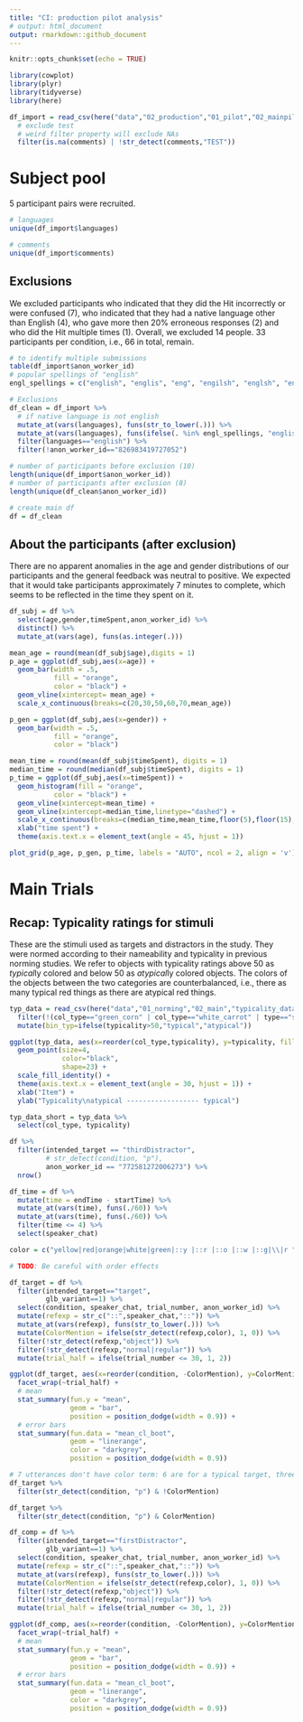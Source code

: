 ```yaml
---
title: "CI: production pilot analysis"
# output: html_document
output: rmarkdown::github_document
---
```


```r
knitr::opts_chunk$set(echo = TRUE)
```

```r
library(cowplot)
library(plyr)
library(tidyverse)
library(here)

df_import = read_csv(here("data","02_production","01_pilot","02_mainpilot","data.csv")) %>%
  # exclude test
  # weird filter property will exclude NAs
  filter(is.na(comments) | !str_detect(comments,"TEST"))
```

# Subject pool

5 participant pairs were recruited.

```r

# languages
unique(df_import$languages)

# comments
unique(df_import$comments)
```

## Exclusions

We excluded participants who indicated that they did the Hit incorrectly or were confused (7), who indicated that they had a native language other than English (4), who gave more then 20% erroneous responses (2) and who did the Hit multiple times (1). Overall, we excluded 14 people. 33 participants per condition, i.e., 66 in total, remain.

```r

# to identify multiple submissions
table(df_import$anon_worker_id)
# popular spellings of "english"
engl_spellings = c("english", "englis", "eng", "engilsh", "englsh", "en")

# Exclusions
df_clean = df_import %>% 
  # if native language is not english
  mutate_at(vars(languages), funs(str_to_lower(.))) %>% 
  mutate_at(vars(languages), funs(ifelse(. %in% engl_spellings, "english", .))) %>%
  filter(languages=="english") %>% 
  filter(!anon_worker_id=="826983419727052")

# number of participants before exclusion (10)
length(unique(df_import$anon_worker_id))
# number of participants after exclusion (8)
length(unique(df_clean$anon_worker_id))
```

```r
# create main df
df = df_clean
```


## About the participants (after exclusion)

There are no apparent anomalies in the age and gender distributions of our participants and the general feedback was neutral to positive.
We expected that it would take participants approximately 7 minutes to complete, which seems to be reflected in the time they spent on it.

```r

df_subj = df %>% 
  select(age,gender,timeSpent,anon_worker_id) %>% 
  distinct() %>% 
  mutate_at(vars(age), funs(as.integer(.)))

mean_age = round(mean(df_subj$age),digits = 1)
p_age = ggplot(df_subj,aes(x=age)) +
  geom_bar(width = .5,
           fill = "orange",
           color = "black") +
  geom_vline(xintercept= mean_age) +
  scale_x_continuous(breaks=c(20,30,50,60,70,mean_age))

p_gen = ggplot(df_subj,aes(x=gender)) +
  geom_bar(width = .5,
           fill = "orange",
           color = "black")

mean_time = round(mean(df_subj$timeSpent), digits = 1)
median_time = round(median(df_subj$timeSpent), digits = 1)
p_time = ggplot(df_subj,aes(x=timeSpent)) +
  geom_histogram(fill = "orange",
           color = "black") +
  geom_vline(xintercept=mean_time) +
  geom_vline(xintercept=median_time,linetype="dashed") +
  scale_x_continuous(breaks=c(median_time,mean_time,floor(5),floor(15),floor(20))) +
  xlab("time spent") +
  theme(axis.text.x = element_text(angle = 45, hjust = 1))

plot_grid(p_age, p_gen, p_time, labels = "AUTO", ncol = 2, align = 'v')

```


# Main Trials

## Recap: Typicality ratings for stimuli

These are the stimuli used as targets and distractors in the study. They were normed according to their nameability and typicality in previous norming studies. We refer to objects with typicality ratings above 50 as *typical*ly colored and below 50 as *atypical*ly colored objects. The colors of the objects between the two categories are counterbalanced, i.e., there as many typical red things as there are atypical red things.

```r

typ_data = read_csv(here("data","01_norming","02_main","typicality_data.csv")) %>% 
  filter(!(col_type=="green_corn" | col_type=="white_carrot" | type=="snowman")) %>% 
  mutate(bin_typ=ifelse(typicality>50,"typical","atypical"))

ggplot(typ_data, aes(x=reorder(col_type,typicality), y=typicality, fill=color)) +
  geom_point(size=4,
             color="black",
             shape=23) +
  scale_fill_identity() +
  theme(axis.text.x = element_text(angle = 30, hjust = 1)) +
  xlab("Item") +
  ylab("Typicality\natypical ------------------ typical")

typ_data_short = typ_data %>% 
  select(col_type, typicality)
```

```r
df %>% 
  filter(intended_target == "thirdDistractor", 
         # str_detect(condition, "p"),
         anon_worker_id == "772581272006273") %>%
  nrow()

df_time = df %>% 
  mutate(time = endTime - startTime) %>% 
  mutate_at(vars(time), funs(./60)) %>% 
  mutate_at(vars(time), funs(./60)) %>% 
  filter(time <= 4) %>% 
  select(speaker_chat)

```


```r
color = c("yellow|red|orange|white|green|::y |::r |::o |::w |::g|\\|r ")
```


```r

# TODO: Be careful with order effects

df_target = df %>% 
  filter(intended_target=="target",
         glb_variant==1) %>%
  select(condition, speaker_chat, trial_number, anon_worker_id) %>% 
  mutate(refexp = str_c("::",speaker_chat,"::")) %>% 
  mutate_at(vars(refexp), funs(str_to_lower(.))) %>% 
  mutate(ColorMention = ifelse(str_detect(refexp,color), 1, 0)) %>% 
  filter(!str_detect(refexp,"object")) %>% 
  filter(!str_detect(refexp,"normal|regular")) %>% 
  mutate(trial_half = ifelse(trial_number <= 30, 1, 2))
```

```r
ggplot(df_target, aes(x=reorder(condition, -ColorMention), y=ColorMention)) +
  facet_wrap(~trial_half) +
  # mean
  stat_summary(fun.y = "mean",
               geom = "bar",
               position = position_dodge(width = 0.9)) +
  # error bars 
  stat_summary(fun.data = "mean_cl_boot",
               geom = "linerange",
               color = "darkgrey",
               position = position_dodge(width = 0.9))
```

```r
# 7 utterances don't have color term: 6 are for a typical target, three of which have the modifier "normal" or "regular" instead
df_target %>% 
  filter(str_detect(condition, "p") & !ColorMention)

df_target %>% 
  filter(str_detect(condition, "p") & ColorMention)
```


```r
df_comp = df %>% 
  filter(intended_target=="firstDistractor",
         glb_variant==1) %>%
  select(condition, speaker_chat, trial_number, anon_worker_id) %>% 
  mutate(refexp = str_c("::",speaker_chat,"::")) %>% 
  mutate_at(vars(refexp), funs(str_to_lower(.))) %>% 
  mutate(ColorMention = ifelse(str_detect(refexp,color), 1, 0)) %>% 
  filter(!str_detect(refexp,"object")) %>% 
  filter(!str_detect(refexp,"normal|regular")) %>% 
  mutate(trial_half = ifelse(trial_number <= 30, 1, 2))
```

```r
ggplot(df_comp, aes(x=reorder(condition, -ColorMention), y=ColorMention)) +
  facet_wrap(~trial_half) +
  # mean
  stat_summary(fun.y = "mean",
               geom = "bar",
               position = position_dodge(width = 0.9)) +
  # error bars 
  stat_summary(fun.data = "mean_cl_boot",
               geom = "linerange",
               color = "darkgrey",
               position = position_dodge(width = 0.9))
```
